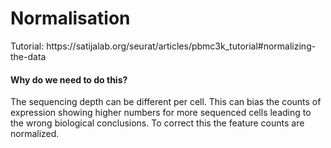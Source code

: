 # Normalisation {#norm}


Tutorial: https://satijalab.org/seurat/articles/pbmc3k_tutorial#normalizing-the-data


#### Why do we need to do this? {- .rational}
The sequencing depth can be different per cell. This can bias the counts of expression showing higher numbers for more sequenced cells leading to the wrong biological conclusions. To correct this the feature counts are normalized.
                              
####  {-}


